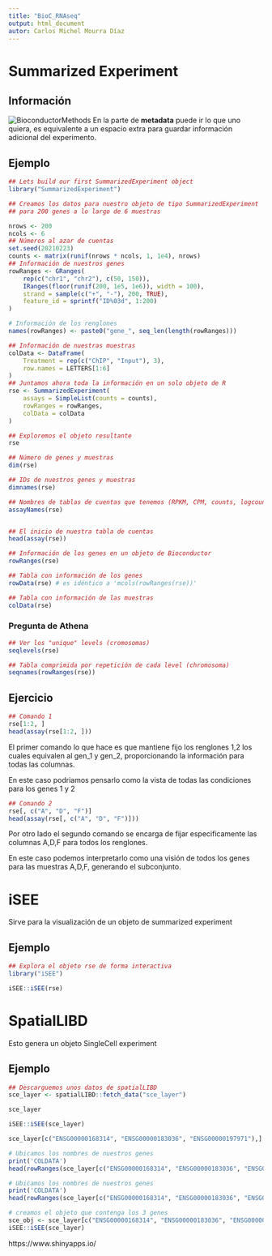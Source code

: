 ```yaml
---
title: "BioC_RNAseq"
output: html_document
autor: Carlos Michel Mourra Díaz
---
```


# Summarized Experiment

## Información

![BioconductorMethods](BioconductorMethods.png)
En la parte de **metadata** puede ir lo que uno quiera, es equivalente a un espacio extra para guardar información adicional del experimento.



## Ejemplo

```r
## Lets build our first SummarizedExperiment object
library("SummarizedExperiment")
```


```r

## Creamos los datos para nuestro objeto de tipo SummarizedExperiment
## para 200 genes a lo largo de 6 muestras

nrows <- 200
ncols <- 6
## Números al azar de cuentas
set.seed(20210223)
counts <- matrix(runif(nrows * ncols, 1, 1e4), nrows)
## Información de nuestros genes
rowRanges <- GRanges(
    rep(c("chr1", "chr2"), c(50, 150)),
    IRanges(floor(runif(200, 1e5, 1e6)), width = 100),
    strand = sample(c("+", "-"), 200, TRUE),
    feature_id = sprintf("ID%03d", 1:200)
)

# Información de los renglones
names(rowRanges) <- paste0("gene_", seq_len(length(rowRanges)))

## Información de nuestras muestras
colData <- DataFrame(
    Treatment = rep(c("ChIP", "Input"), 3),
    row.names = LETTERS[1:6]
)
## Juntamos ahora toda la información en un solo objeto de R
rse <- SummarizedExperiment(
    assays = SimpleList(counts = counts),
    rowRanges = rowRanges,
    colData = colData
)

## Exploremos el objeto resultante
rse
```




```r
## Número de genes y muestras
dim(rse)
```

```r
## IDs de nuestros genes y muestras
dimnames(rse)
```

```r
## Nombres de tablas de cuentas que tenemos (RPKM, CPM, counts, logcounts, etc)
assayNames(rse)
```

```r

```


```r
## El inicio de nuestra tabla de cuentas
head(assay(rse))
```

```r
## Información de los genes en un objeto de Bioconductor
rowRanges(rse)
```

```r
## Tabla con información de los genes
rowData(rse) # es idéntico a 'mcols(rowRanges(rse))'
```

```r
## Tabla con información de las muestras
colData(rse)
```

### Pregunta de Athena

```r
## Ver los "unique" levels (cromosomas)
seqlevels(rse)

## Tabla comprimida por repetición de cada level (chromosoma)
seqnames(rowRanges(rse))
```

## Ejercicio

```r
## Comando 1
rse[1:2, ]
head(assay(rse[1:2, ]))
```

El primer comando lo que hace es que mantiene fijo los renglones 1,2 los cuales equivalen al gen_1 y gen_2, proporcionando la información para todas las columnas.

En este caso podriamos pensarlo como la vista de todas las condiciones para los genes 1 y 2

```r
## Comando 2
rse[, c("A", "D", "F")]
head(assay(rse[, c("A", "D", "F")]))
```

Por otro lado el segundo comando se encarga de fijar especificamente las columnas  A,D,F para todos los renglones.

En este caso podemos interpretarlo como una visión de todos los genes para las muestras A,D,F, generando el subconjunto.

# iSEE

Sirve para la visualización de un objeto de summarized experiment

## Ejemplo

```r
## Explora el objeto rse de forma interactiva
library("iSEE")
```

```r
iSEE::iSEE(rse)
```

# SpatialLIBD

Esto genera un objeto SingleCell experiment

## Ejemplo

```r
## Descarguemos unos datos de spatialLIBD
sce_layer <- spatialLIBD::fetch_data("sce_layer")
```

```r
sce_layer
```

```r
iSEE::iSEE(sce_layer)
```

```r
sce_layer[c("ENSG00000168314", "ENSG00000183036", "ENSG00000197971"),]
```

```r
# Ubicamos los nombres de nuestros genes
print('COLDATA')
head(rowRanges(sce_layer[c("ENSG00000168314", "ENSG00000183036", "ENSG00000197971"),])$gene_search)
```

```r
# Ubicamos los nombres de nuestros genes
print('COLDATA')
head(rowRanges(sce_layer[c("ENSG00000168314", "ENSG00000183036", "ENSG00000197971"),])$gene_name)
```

```r
# creamos el objeto que contenga los 3 genes
sce_obj <- sce_layer[c("ENSG00000168314", "ENSG00000183036", "ENSG00000197971"),]
iSEE::iSEE(sce_layer)
```








https://www.shinyapps.io/
